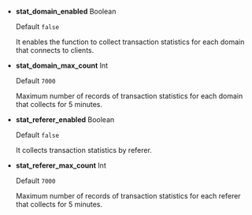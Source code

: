 - **stat_domain_enabled** <span class='type'>Boolean</span>

  Default `false`

  It enables the function to collect transaction statistics for each domain that connects to clients.

- **stat_domain_max_count** <span class='type'>Int</span>

  Default `7000`

  Maximum number of records of transaction statistics for each domain that collects for 5 minutes.

- **stat_referer_enabled** <span class='type'>Boolean</span>

  Default `false`

  It collects transaction statistics by referer.

- **stat_referer_max_count** <span class='type'>Int</span>

  Default `7000`

  Maximum number of records of transaction statistics for each referer that collects for 5 minutes.
